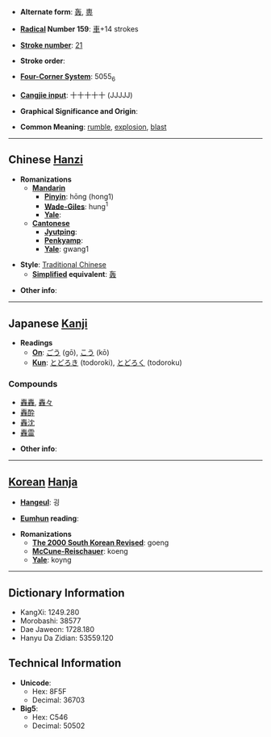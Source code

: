 * '''Alternate form''': [[轰]], [[軣]]

* '''[[Wiktionary:Chinese radical index| Radical]] Number 159''': [[Wiktionary:Chinese radical index 車|車]]+14 strokes

* '''[[Wiktionary:Chinese total strokes index|Stroke number]]''': [[Wiktionary:Chinese total strokes index 21|21]]

* '''Stroke order''': 

* '''[[Wiktionary:Chinese four corner index|Four-Corner System]]''': 5055<sub>6</sub>

* '''[[Wiktionary:Chinese Cangjie index|Cangjie input]]''': 十十十十十 (JJJJJ)

* '''Graphical Significance and Origin''': 

* '''Common Meaning''': [[rumble]], [[explosion]], [[blast]]

----

== Chinese [[Hanzi]] ==

* '''Romanizations'''
** '''[[Mandarin]]'''
*** '''[[Pinyin]]''': hōng (hong1)
*** '''[[Wade-Giles]]''': hung<sup>1</sup>
*** '''[[Yale]]''': 
** '''[[Cantonese]]'''
*** '''[[Jyutping]]''':
*** '''[[Penkyamp]]''': 
*** '''[[Yale]]''': gwang1

* '''Style''': [[Traditional Chinese]] 
** '''[[Simplified Chinese|Simplified]] equivalent''': [[轰]]

* '''Other info''': 

----

== Japanese [[Kanji]] ==

* '''Readings'''
** '''[[On]]''': [[ごう]] (gō), [[こう]] (kō)
** '''[[Kun]]''': [[とどろき]] (todoroki), [[とどろく]] (todoroku)

===Compounds===
*[[轟轟]], [[轟々]]
*[[轟酔]]
*[[轟沈]]
*[[轟雷]]

* '''Other info''':  

----

== [[Korean]] [[Hanja]] ==

* '''[[Hangeul]]''': 굉

* '''[[Eumhun]] reading''': 

* '''Romanizations'''
** '''[[The 2000 South Korean Revised Romanization|The 2000 South Korean Revised]]''': goeng
** '''[[McCune-Reischauer]]''': koeng
** '''[[Yale]]''': koyng

----

== Dictionary Information ==

* KangXi: 1249.280
* Morobashi: 38577
* Dae Jaweon: 1728.180
* Hanyu Da Zidian: 53559.120

== Technical Information ==

* '''Unicode''':
** Hex: 8F5F
** Decimal: 36703
* '''Big5''':
** Hex: C546
** Decimal: 50502